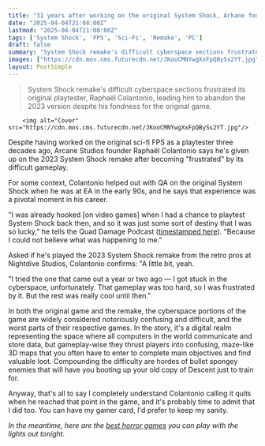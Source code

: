 ```yaml
---
title: "31 years after working on the original System Shock, Arkane founder gave up on the 2023 remake because it was 'too hard'"
date: "2025-04-04T21:08:00Z"
lastmod: "2025-04-04T21:08:00Z"
tags: ['System Shock', 'FPS', 'Sci-Fi', 'Remake', 'PC']
draft: false
summary: "System Shock remake's difficult cyberspace sections frustrated its original playtester, Raphaël Colantonio, leading him to abandon the 2023 version despite his fondness for the original game."
images: ["https://cdn.mos.cms.futurecdn.net/JKooCMNYwgXxFpQBySs2YT.jpg"]
layout: PostSimple
---
```

> System Shock remake's difficult cyberspace sections frustrated its original playtester, Raphaël Colantonio, leading him to abandon the 2023 version despite his fondness for the original game.


        <img alt="Cover" src="https://cdn.mos.cms.futurecdn.net/JKooCMNYwgXxFpQBySs2YT.jpg"/>
        
Despite having worked on the original sci-fi FPS as a playtester three decades ago, Arcane Studios founder Raphaël Colantonio says he's given up on the 2023 System Shock remake after becoming "frustrated" by its difficult gameplay.

For some context, Colantonio helped out with QA on the original System Shock when he was at EA in the early 90s, and he says that experience was a pivotal moment in his career.

"I was already hooked [on video games] when I had a chance to playtest System Shock back then, and so it was just some sort of destiny that I was so lucky," he tells the Quad Damage Podcast ([timestamped here](https://youtu.be/f_VP86VvwDk?si=0oKsTsNcohdQbgW2&t=377)). "Because I could not believe what was happening to me."

Asked if he's played the 2023 System Shock remake from the retro pros at Nightdive Studios, Colantonio confirms: "A little bit, yeah.

"I tried the one that came out a year or two ago — I got stuck in the cyberspace, unfortunately. That gameplay was too hard, so I was frustrated by it. But the rest was really cool until then."

In both the original game and the remake, the cyberspace portions of the game are widely considered notoriously confusing and difficult, and the worst parts of their respective games. In the story, it's a digital realm representing the space where all computers in the world communicate and store data, but gameplay-wise they thrust players into confusing, maze-like 3D maps that you often have to enter to complete main objectives and find valuable loot. Compounding the difficulty are hordes of bullet spongey enemies that will have you booting up your old copy of Descent just to train for.

Anyway, that's all to say I completely understand Colantonio calling it quits when he reached that point in the game, and it's probably time to admit that I did too. You can have my gamer card, I'd prefer to keep my sanity.

*In the meantime, here are the *[<em>best horror games</em>](https://www.gamesradar.com/best-horror-games/)* you can play with the lights out tonight.*
        